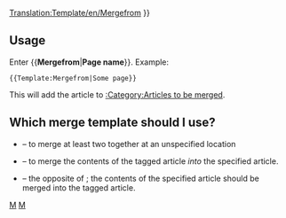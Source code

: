 <noinclude>[[Translation:Template/en/Mergefrom]]</noinclude>
{{en/Ambox| type  = move
| image = mergefrom.png
| text  =  
{{#IF: {{{1|}}} |
It has been suggested that <!--
                            -->
''[[Main/en/{{NAMESPACE}}:{{{1}}}|{{{1}}}]]'' be <span class="plainlinks">[http://en.wikipedia.org/wiki/Wikipedia:Merging merged]</span> into this article or section. ([[Main/en/{{NAMESPACE}} talk:{{{1}}}|Discuss]]) 
|
No page name was supplied, fix this or remove the template}} }}<includeonly>{{{2|[[Category:en/Articles to be merged|{{PAGENAME}}]]}}}</includeonly><noinclude>

==Usage==
Enter <nowiki>{{</nowiki>'''Mergefrom'''|'''Page name'''<nowiki>}}</nowiki>. Example:
<pre>{{Template:Mergefrom|Some page}}</pre>
This will add the article to [[Category/en/Articles to be merged|:Category:Articles to be merged]].

== Which merge template should I use? ==
* {{en/S|Merge}} &ndash; to merge at least two together at an unspecified location
* {{en/S|Mergeto}} &ndash; to merge the contents of the tagged article ''into'' the specified article.
* {{en/S|Mergefrom}} &ndash; the opposite of {{en/S|Mergeto}}; the contents of the specified article should be merged into the tagged article.

[[Category:en/Templates|M]][[Category:en/Message boxes|M]]</noinclude>